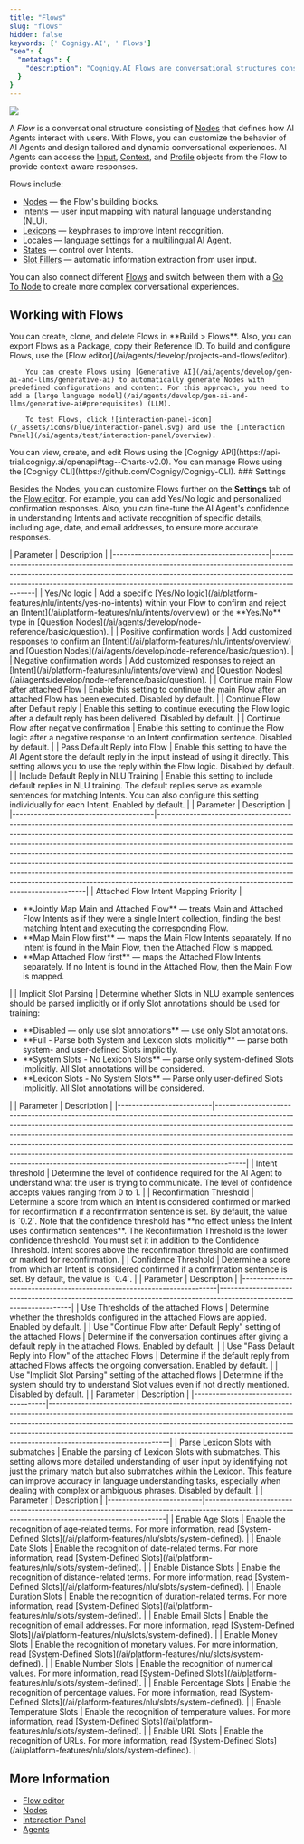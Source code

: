 ```yaml
---
title: "Flows"
slug: "flows"
hidden: false
keywords: [' Cognigy.AI', ' Flows']
"seo": {
  "metatags": {
    "description": "Cognigy.AI Flows are conversational structures consisting of Nodes that define how AI Agents interact with users. With Flows, you can customize the behavior of AI Agents and design tailored and dynamic conversational experiences."
  }
}
---
```


<a href="/release-notes/4.80"><img noZoom src="https://img.shields.io/badge/Updated in-v4.80-blue.svg" /></a>

A _Flow_ is a conversational structure consisting of [Nodes](/ai/agents/develop/nodes/overview) that defines how AI Agents interact with users. With Flows, you can customize the behavior of AI Agents and design tailored and dynamic conversational experiences. AI Agents can access the [Input](/ai/agents/develop/ai-agent-memory/input), [Context](/ai/agents/develop/ai-agent-memory/context), and [Profile](/ai/agents/develop/ai-agent-memory/profile) objects from the Flow to provide context-aware responses.

Flows include:

- [Nodes](/ai/agents/develop/nodes/overview) — the Flow's building blocks.
- [Intents](/ai/platform-features/nlu/intents/overview) — user input mapping with natural language understanding (NLU).
- [Lexicons](/ai/platform-features/nlu/slots/user-defined/lexicon) — keyphrases to improve Intent recognition.
- [Locales](/ai/platform-features/translation-and-localization/localization) — language settings for a multilingual AI Agent.
- [States](/ai/agents/test/interaction-panel/state) — control over Intents.
- [Slot Fillers](/ai/platform-features/nlu/slot-fillers) — automatic information extraction from user input.

You can also connect different [Flows](/ai/platform-features/nlu/attachments) and switch between them with a [Go To Node](/ai/agents/develop/node-reference/logic/go-to) to create more complex conversational experiences.

## Working with Flows

<Tabs>
  <Tab title="GUI">
        You can create, clone, and delete Flows in **Build > Flows**. Also, you can export Flows as a Package, copy their Reference ID. To build and configure Flows, use the [Flow editor](/ai/agents/develop/projects-and-flows/editor).

        You can create Flows using [Generative AI](/ai/agents/develop/gen-ai-and-llms/generative-ai) to automatically generate Nodes with predefined configurations and content. For this approach, you need to add a [large language model](/ai/agents/develop/gen-ai-and-llms/generative-ai#prerequisites) (LLM).

        To test Flows, click ![interaction-panel-icon](/_assets/icons/blue/interaction-panel.svg) and use the [Interaction Panel](/ai/agents/test/interaction-panel/overview).
  </Tab>
  <Tab title="API">
        You can view, create, and edit Flows using the [Cognigy API](https://api-trial.cognigy.ai/openapi#tag--Charts-v2.0).
  </Tab>
  <Tab title="CLI">
        You can manage Flows using the [Cognigy CLI](https://github.com/Cognigy/Cognigy-CLI).
  </Tab>
</Tabs>
### Settings

Besides the Nodes, you can customize Flows further on the **Settings** tab of the [Flow editor](/ai/agents/develop/projects-and-flows/editor). For example, you can add Yes/No logic and personalized confirmation responses. Also, you can fine-tune the AI Agent's confidence in understanding Intents and activate recognition of specific details, including age, date, and email addresses, to ensure more accurate responses.

<AccordionGroup>
  <Accordion title="General Flow Logic">
    | Parameter                                 | Description                                                                                                                                                                                                                                           |
    |-------------------------------------------|-------------------------------------------------------------------------------------------------------------------------------------------------------------------------------------------------------------------------------------------------------|
    | Yes/No logic                              | Add a specific [Yes/No logic](/ai/platform-features/nlu/intents/yes-no-intents) within your Flow to confirm and reject an [Intent](/ai/platform-features/nlu/intents/overview) or the **Yes/No** type in [Question Nodes](/ai/agents/develop/node-reference/basic/question). |
    | Positive confirmation words               | Add customized responses to confirm an [Intent](/ai/platform-features/nlu/intents/overview) and [Question Nodes](/ai/agents/develop/node-reference/basic/question).                                                                                                     |
    | Negative confirmation words               | Add customized responses to reject an [Intent](/ai/platform-features/nlu/intents/overview) and [Question Nodes](/ai/agents/develop/node-reference/basic/question).                                                                                                      |
    | Continue main Flow after attached Flow    | Enable this setting to continue the main Flow after an attached Flow has been executed. Disabled by default.                                                                                                                                          |
    | Continue Flow after Default reply         | Enable this setting to continue executing the Flow logic after a default reply has been delivered. Disabled by default.                                                                                                                               |
    | Continue Flow after negative confirmation | Enable this setting to continue the Flow logic after a negative response to an Intent confirmation sentence. Disabled by default.                                                                                                                     |
    | Pass Default Reply into Flow              | Enable this setting to have the AI Agent store the default reply in the input instead of using it directly. This setting allows you to use the reply within the Flow logic. Disabled by default.                                                      |
    | Include Default Reply in NLU Training     | Enable this setting to include default replies in NLU training. The default replies serve as example sentences for matching Intents. You can also configure this setting individually for each Intent. Enabled by default.                            |
  </Accordion>

  <Accordion title="Intent Mapper">
    | Parameter                             | Description                                                                                                                                                                                                                                                                                                                                                                                                                                                                                                                                                                                                                |
    |---------------------------------------|----------------------------------------------------------------------------------------------------------------------------------------------------------------------------------------------------------------------------------------------------------------------------------------------------------------------------------------------------------------------------------------------------------------------------------------------------------------------------------------------------------------------------------------------------------------------------------------------------------------------------|
    | Attached Flow Intent Mapping Priority | <ul><li>**Jointly Map Main and Attached Flow** — treats Main and Attached Flow Intents as if they were a single Intent collection, finding the best matching Intent and executing the corresponding Flow.</li><li>**Map Main Flow first** — maps the Main Flow Intents separately. If no Intent is found in the Main Flow, then the Attached Flow is mapped.</li><li>**Map Attached Flow first** — maps the Attached Flow Intents separately. If no Intent is found in the Attached Flow, then the Main Flow is mapped.</li></ul>                                                                                          |
    | Implicit Slot Parsing                 | Determine whether Slots in NLU example sentences should be parsed implicitly or if only Slot annotations should be used for training:<ul><li>**Disabled — only use slot annotations** — use only Slot annotations.</li><li>**Full - Parse both System and Lexicon slots implicitly** — parse both system- and user-defined Slots implicitly.</li><li>**System Slots - No Lexicon Slots** — parse only system-defined Slots implicitly. All Slot annotations will be considered.</li><li>**Lexicon Slots - No System Slots** — Parse only user-defined Slots implicitly. All Slot annotations will be considered.</li></ul> |
  </Accordion>

  <Accordion title="Thresholds">
    | Parameter                | Description                                                                                                                                                                                                                                                                                                                                                                                                                                                                                |
    |--------------------------|--------------------------------------------------------------------------------------------------------------------------------------------------------------------------------------------------------------------------------------------------------------------------------------------------------------------------------------------------------------------------------------------------------------------------------------------------------------------------------------------|
    | Intent threshold         | Determine the level of confidence required for the AI Agent to understand what the user is trying to communicate. The level of confidence accepts values ranging from 0 to 1.                                                                                                                                                                                                                                                                                                              |
    | Reconfirmation Threshold | Determine a score from which an Intent is considered confirmed or marked for reconfirmation if a reconfirmation sentence is set. By default, the value is `0.2`. Note that the confidence threshold has **no effect unless the Intent uses confirmation sentences**. The Reconfirmation Threshold is the lower confidence threshold. You must set it in addition to the Confidence Threshold. Intent scores above the reconfirmation threshold are confirmed or marked for reconfirmation. |
    | Confidence Threshold     | Determine a score from which an Intent is considered confirmed if a confirmation sentence is set. By default, the value is `0.4`.                                                                                                                                                                                                                                                                                                                                                          |
  </Accordion>

  <Accordion title="Attached Flows specific settings">
    | Parameter                                                             | Description                                                                                                       |
    |-----------------------------------------------------------------------|-------------------------------------------------------------------------------------------------------------------|
    | Use Thresholds of the attached Flows                                  | Determine whether the thresholds configured in the attached Flows are applied. Enabled by default.                |
    | Use "Continue Flow after Default Reply" setting of the attached Flows | Determine if the conversation continues after giving a default reply in the attached Flows. Enabled by default.   |
    | Use "Pass Default Reply into Flow" of the attached Flows              | Determine if the default reply from attached Flows affects the ongoing conversation. Enabled by default.          |
    | Use "Implicit Slot Parsing" setting of the attached flows             | Determine if the system should try to understand Slot values even if not directly mentioned. Disabled by default. |
  </Accordion>

  <Accordion title="Lexicon Slots">
    | Parameter                           | Description                                                                                                                                                                                                                                                                                                                                             |
    |-------------------------------------|---------------------------------------------------------------------------------------------------------------------------------------------------------------------------------------------------------------------------------------------------------------------------------------------------------------------------------------------------------|
    | Parse Lexicon Slots with submatches | Enable the parsing of Lexicon Slots with submatches. This setting allows more detailed understanding of user input by identifying not just the primary match but also submatches within the Lexicon. This feature can improve accuracy in language understanding tasks, especially when dealing with complex or ambiguous phrases. Disabled by default. |
  </Accordion>

  <Accordion title="System Slots">
    | Parameter                | Description                                                                                                                                     |
    |--------------------------|-------------------------------------------------------------------------------------------------------------------------------------------------|
    | Enable Age Slots         | Enable the recognition of age-related terms. For more information, read [System-Defined Slots](/ai/platform-features/nlu/slots/system-defined).      |
    | Enable Date Slots        | Enable the recognition of date-related terms. For more information, read [System-Defined Slots](/ai/platform-features/nlu/slots/system-defined).     |
    | Enable Distance Slots    | Enable the recognition of distance-related terms. For more information, read [System-Defined Slots](/ai/platform-features/nlu/slots/system-defined). |
    | Enable Duration Slots    | Enable the recognition of duration-related terms. For more information, read [System-Defined Slots](/ai/platform-features/nlu/slots/system-defined). |
    | Enable Email Slots       | Enable the recognition of email addresses. For more information, read [System-Defined Slots](/ai/platform-features/nlu/slots/system-defined).        |
    | Enable Money Slots       | Enable the recognition of monetary values. For more information, read [System-Defined Slots](/ai/platform-features/nlu/slots/system-defined).        |
    | Enable Number Slots      | Enable the recognition of numerical values. For more information, read [System-Defined Slots](/ai/platform-features/nlu/slots/system-defined).       |
    | Enable Percentage Slots  | Enable the recognition of percentage values. For more information, read [System-Defined Slots](/ai/platform-features/nlu/slots/system-defined).      |
    | Enable Temperature Slots | Enable the recognition of temperature values. For more information, read [System-Defined Slots](/ai/platform-features/nlu/slots/system-defined).     |
    | Enable URL Slots         | Enable the recognition of URLs. For more information, read [System-Defined Slots](/ai/platform-features/nlu/slots/system-defined).                   |
  </Accordion>
</AccordionGroup>

## More Information

- [Flow editor](/ai/agents/develop/projects-and-flows/editor)
- [Nodes](/ai/agents/develop/nodes/overview)
- [Interaction Panel](/ai/agents/test/interaction-panel/overview)
- [Agents](/ai/overview/ai-workforce)